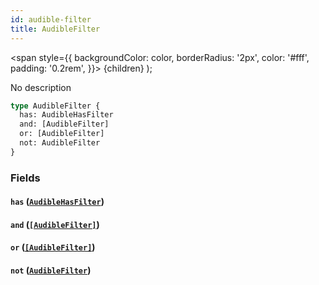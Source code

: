 ```yaml
---
id: audible-filter
title: AudibleFilter
---
```


<span
style={{
      backgroundColor: color,
      borderRadius: '2px',
      color: '#fff',
      padding: '0.2rem',
    }}>
{children}
</span>
);

No description

```graphql
type AudibleFilter {
  has: AudibleHasFilter
  and: [AudibleFilter]
  or: [AudibleFilter]
  not: AudibleFilter
}
```

### Fields

#### `has` ([`AudibleHasFilter`](/docs/schema/enums/audible-has-filter))

#### `and` ([`[AudibleFilter]`](/docs/schema/inputs/audible-filter))

#### `or` ([`[AudibleFilter]`](/docs/schema/inputs/audible-filter))

#### `not` ([`AudibleFilter`](/docs/schema/inputs/audible-filter))
